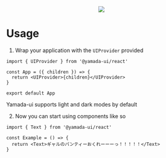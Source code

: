 
<Meta title='Documents / Welcome' />

<JSX>
  <Center mb='16'>
    <Image
      w='full'
      maxW='xl'
      src='https://raw.githubusercontent.com/hirotomoyamada/yamada-ui/main/logo/logo-colored@2x.png'
    />
  </Center>
</JSX>

# Usage

1. Wrap your application with the `UIProvider` provided

```tsx
import { UIProvider } from '@yamada-ui/react'

const App = ({ children }) => {
  return <UIProvider>{children}</UIProvider>
}

export default App
```

Yamada-ui supports light and dark modes by default

2. Now you can start using components like so

```tsx
import { Text } from '@yamada-ui/react'

const Example = () => {
  return <Text>ギャルのパンティーおくれーーーっ！！！！！</Text>
}
```
